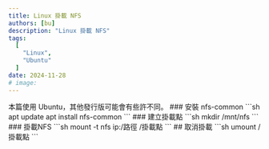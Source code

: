 ```yaml
---
title: Linux 掛載 NFS
authors: [bu]
description: "Linux 掛載 NFS"
tags:
  [
    "Linux",
    "Ubuntu"
  ]
date: 2024-11-28
# image: 
---
```

<Info>
本篇使用 Ubuntu，其他發行版可能會有些許不同。
</Info>
### 安裝 nfs-common
```sh
apt update
apt install nfs-common
```
### 建立掛載點
```sh
mkdir /mnt/nfs
```
### 掛載NFS
```sh
mount -t nfs ip:/路徑 /掛載點
```
## 取消掛載
```sh
umount /掛載點
```
